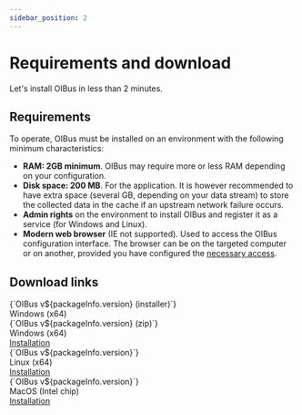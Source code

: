 ```yaml
---
sidebar_position: 2
---
```



# Requirements and download

Let's install OIBus in less than 2 minutes.

## Requirements
To operate, OIBus must be installed on an environment with the following minimum characteristics:
- **RAM: 2GB minimum**. OIBus may require more or less RAM depending on your configuration.
- **Disk space: 200 MB**. For the application. It is however recommended to have extra space (several GB, depending on
your data stream) to store the collected data in the cache if an upstream network failure occurs.
- **Admin rights** on the environment to install OIBus and register it as a service (for Windows and Linux).
- **Modern web browser** (IE not supported). Used to access the OIBus configuration interface. The browser can be on the
targeted computer or on another, provided you have configured the [necessary access](../engine/ip-filters.md).

## Download links
<Tabs>
    <TabItem value="windows" label="Windows" default>
      <div>
        <div style={{ display: "flex", justifyContent: "space-around" }}>
          <DownloadButton link={`https://github.com/OptimistikSAS/OIBus/releases/download/v${packageInfo.version}/oibus-setup-win_x64-v${packageInfo.version}.exe`}>
           <div>
              <div>{`OIBus v${packageInfo.version} (installer)`}</div>
              <div>Windows (x64)</div>
           </div>
          </DownloadButton>
          <DownloadButton link={`https://github.com/OptimistikSAS/OIBus/releases/download/v${packageInfo.version}/oibus-win_x64-v${packageInfo.version}.zip`}>
            <div>
              <div>{`OIBus v${packageInfo.version} (zip)`}</div>
              <div>Windows (x64)</div>
            </div>
          </DownloadButton>
        </div>
        <div style={{ display: "flex", justifyContent: "space-around" }}>
          <a href='./windows'>Installation</a>
        </div>
      </div>
    </TabItem>
    <TabItem value="linux" label="Linux">
      <div>
        <div style={{ display: "flex", justifyContent: "space-around" }}>
          <DownloadButton link={`https://github.com/OptimistikSAS/OIBus/releases/download/v${packageInfo.version}/oibus-linux_x64-v${packageInfo.version}.zip`}>
            <div>
              <div>{`OIBus v${packageInfo.version}`}</div>
              <div>Linux (x64)</div>
            </div>
          </DownloadButton>
        </div>
        <div style={{ display: "flex", justifyContent: "space-around" }}>
          <a href='./linux'>Installation</a>
        </div>
      </div>
    </TabItem>
    <TabItem value="macos" label="MacOS">
      <div>
        <div style={{ display: "flex", justifyContent: "space-around" }}>
          <DownloadButton link={`https://github.com/OptimistikSAS/OIBus/releases/download/v${packageInfo.version}/oibus-macos_x64-v${packageInfo.version}.zip`}>
            <div>
              <div>{`OIBus v${packageInfo.version}`}</div>
              <div>MacOS (Intel chip)</div>
            </div>
          </DownloadButton>
        </div>
        <div style={{ display: "flex", justifyContent: "space-around" }}>
          <a href='./macos'>Installation</a>
        </div>
      </div>
    </TabItem>
</Tabs>
